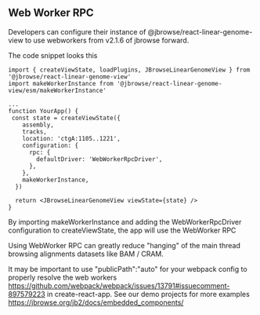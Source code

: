 
<Meta title="Using WebWorker RPC" />

## Web Worker RPC

Developers can configure their instance of @jbrowse/react-linear-genome-view to
use webworkers from v2.1.6 of jbrowse forward.

The code snippet looks this

```
import { createViewState, loadPlugins, JBrowseLinearGenomeView } from '@jbrowse/react-linear-genome-view'
import makeWorkerInstance from '@jbrowse/react-linear-genome-view/esm/makeWorkerInstance'

...
function YourApp() {
 const state = createViewState({
    assembly,
    tracks,
    location: 'ctgA:1105..1221',
    configuration: {
      rpc: {
        defaultDriver: 'WebWorkerRpcDriver',
      },
    },
    makeWorkerInstance,
  })

  return <JBrowseLinearGenomeView viewState={state} />
}

```

By importing makeWorkerInstance and adding the WebWorkerRpcDriver configuration
to createViewState, the app will use the WebWorker RPC

Using WebWorker RPC can greatly reduce "hanging" of the main thread browsing
alignments datasets like BAM / CRAM.

It may be important to use "publicPath":"auto" for your webpack config to
properly resolve the web workers
https://github.com/webpack/webpack/issues/13791#issuecomment-897579223 in
create-react-app. See our demo projects for more examples
https://jbrowse.org/jb2/docs/embedded_components/

<Canvas withSource="open">
  <Story id="linear-view--with-web-worker" />
</Canvas>
